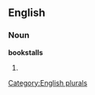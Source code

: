==English==

===Noun===
'''bookstalls'''

# {{plural of|[[bookstall]]}}

[[Category:English plurals]]
